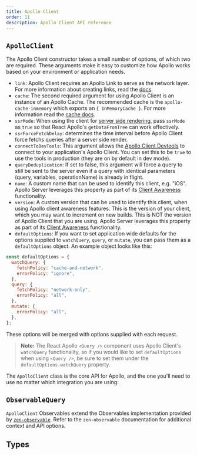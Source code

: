 ```yaml
---
title: Apollo Client
order: 11
description: Apollo Client API reference
---
```



## `ApolloClient`

The Apollo Client constructor takes a small number of options, of which two are required. These arguments make it easy to customize how Apollo works based on your environment or application needs.

- `link`: Apollo Client requires an Apollo Link to serve as the network layer. For more information about creating links, read the [docs](https://www.apollographql.com/docs/link/).
- `cache`: The second required argument for using Apollo Client is an instance of an Apollo Cache. The recommended cache is the `apollo-cache-inmemory` which exports an `{ InMemoryCache }`. For more information read the [cache docs](/advanced/caching/).
- `ssrMode`: When using the client for [server side rendering](/features/server-side-rendering/), pass `ssrMode` as `true` so that React Apollo's `getDataFromTree` can work effectively.
- `ssrForceFetchDelay`: determines the time interval before Apollo Client force fetchs queries after a server side render.
- `connectToDevTools`: This argument allows the [Apollo Client Devtools](/features/developer-tooling/) to connect to your application's Apollo Client. You can set this to be `true` to use the tools in production (they are on by default in dev mode).
- `queryDeduplication`: If set to false, this argument will force a query to still be sent to the server even if a query with identical parameters (query, variables, operationName) is already in flight.
- `name`: A custom name that can be used to identify this client, e.g. "iOS". Apollo Server leverages this property as part of its [Client Awareness](https://www.apollographql.com/docs/apollo-server/v2/features/metrics#Client-Awareness) functionality.
- `version`: A custom version that can be used to identify this client, when using Apollo client awareness features. This is the version of your client, which you may want to increment on new builds. This is NOT the version of Apollo Client that you are using. Apollo Server leverages this property as part of its [Client Awareness](https://www.apollographql.com/docs/apollo-server/v2/features/metrics#Client-Awareness) functionality.
- `defaultOptions`: If you want to set application wide defaults for the options supplied to `watchQuery`, `query`, or `mutate`, you can pass them as a `defaultOptions` object. An example object looks like this:

```js
const defaultOptions = {
  watchQuery: {
    fetchPolicy: "cache-and-network",
    errorPolicy: "ignore",
  },
  query: {
    fetchPolicy: "network-only",
    errorPolicy: "all",
  },
  mutate: {
    errorPolicy: "all",
  },
};
```

These options will be merged with options supplied with each request.

> **Note:** The React Apollo `<Query />` component uses Apollo Client's `watchQuery` functionality, so if you would like to set `defaultOptions` when using `<Query />`, be sure to set them under the `defaultOptions.watchQuery` property.

The `ApolloClient` class is the core API for Apollo, and the one you'll need to use no matter which integration you are using:

<TypescriptApiBox name="ApolloClient.constructor" />
<TypescriptApiBox name="ApolloClient.watchQuery" />
<TypescriptApiBox name="ApolloClient.query" />
<TypescriptApiBox name="ApolloClient.mutate" />
<TypescriptApiBox name="ApolloClient.subscribe" />
<TypescriptApiBox name="ApolloClient.readQuery" />
<TypescriptApiBox name="ApolloClient.readFragment" />
<TypescriptApiBox name="ApolloClient.writeQuery" />
<TypescriptApiBox name="ApolloClient.writeFragment" />
<TypescriptApiBox name="ApolloClient.resetStore" />
<TypescriptApiBox name="ApolloClient.onResetStore" />
<TypescriptApiBox name="ApolloClient.clearStore" />
<TypescriptApiBox name="ApolloClient.onClearStore" />
<TypescriptApiBox name="ApolloClient.stop" />
<TypescriptApiBox name="ApolloClient.reFetchObservableQueries" />

## `ObservableQuery`

`ApolloClient` Observables extend the Observables implementation provided by [`zen-observable`](https://github.com/zenparsing/zen-observable). Refer to the `zen-observable` documentation for additional context and API options.

<TypescriptApiBox name="ObservableQuery.variables" />
<TypescriptApiBox name="ObservableQuery.result" />
<TypescriptApiBox name="ObservableQuery.getCurrentResult" />
<TypescriptApiBox name="ObservableQuery.refetch" />
<TypescriptApiBox name="ObservableQuery.setOptions" />
<TypescriptApiBox name="ObservableQuery.setVariables" />
<TypescriptApiBox name="ObservableQuery.fetchMore" />
<TypescriptApiBox name="ObservableQuery.updateQuery" />
<TypescriptApiBox name="ObservableQuery.startPolling" />
<TypescriptApiBox name="ObservableQuery.stopPolling" />
<TypescriptApiBox name="ObservableQuery.subscribeToMore" />

## Types

<TypescriptApiBox name="ApolloClientOptions" />
<TypescriptApiBox name="DefaultOptions" />
<TypescriptApiBox name="NetworkStatus" />
<TypescriptApiBox name="ApolloQueryResult" />
<TypescriptApiBox name="ApolloCurrentQueryResult" />
